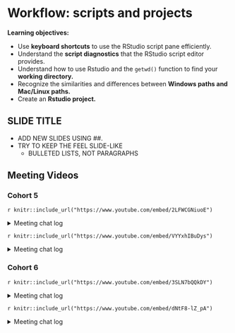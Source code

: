 # Workflow: scripts and projects

**Learning objectives:**

- Use **keyboard shortcuts** to use the RStudio script pane efficiently.
- Understand the **script diagnostics** that the RStudio script editor provides.
- Understand how to use Rstudio and the `getwd()` function to find your **working directory.**
- Recognize the similarities and differences between **Windows paths and Mac/Linux paths.**
- Create an **Rstudio project.**

## SLIDE TITLE

- ADD NEW SLIDES USING ##. 
- TRY TO KEEP THE FEEL SLIDE-LIKE
  - BULLETED LISTS, NOT PARAGRAPHS

## Meeting Videos

### Cohort 5

`r knitr::include_url("https://www.youtube.com/embed/2LFWCGNiuoE")`

<details>
  <summary> Meeting chat log </summary>
  
```
00:40:51	Becki R. (she/her):	It works both ways, I think. It's just convention to use <-.
00:45:11	Wai-Yin:	You can use <- or = for assignment. <-  is the convention in R.  -> results in ab error.
00:58:59	lucus w:	https://www.rocker-project.org/
01:01:43	Bruno A. Machado:	tks Lucus for the link 👍
01:13:48	Susie N.:	I have to head out! Thank you Ryan for the great breakdown
01:14:07	Federica Gazzelloni:	Thanks!
01:14:19	Becki R. (she/her):	Thanks everyone, see you next week!
01:17:04	Bruno A. Machado:	tks team
01:17:21	Eileen Murphy:	Thank you Ryan
```
</details>

`r knitr::include_url("https://www.youtube.com/embed/VYYxhIBuDys")`

<details>
  <summary> Meeting chat log </summary>
  
```
00:05:55	docksbox@pm.me:	Hello!
00:07:40	Becki R. (she/her):	Hello!
00:07:52	Sandra Muroy:	Hi!
00:07:57	Federica Gazzelloni:	Hi!
00:09:49	Eileen:	Hello!
00:15:44	Becki R. (she/her):	Very cool!
00:29:31	Jon Harmon (jonthegeek):	https://CRAN.R-project.org/package=renv
00:31:35	lucus w:	Or just here::here() package, it’s my favorite
00:32:48	Ryan Metcalf:	Ah, Thank you Lucas! I think you may have solved an error I was trying to overcome!
00:32:57	Jon Harmon (jonthegeek):	here::here("my_dir", "myfile.R")
00:33:06	lucus w:	There you go, yup
00:34:37	Jon Harmon (jonthegeek):	usethis
00:34:38	lucus w:	You can use usethis
00:37:56	Jon Harmon (jonthegeek):	.Last.value
00:38:58	lucus w:	It’s a life saver especially working in databases
00:44:32	Federica Gazzelloni:	reticulate
00:45:11	Federica Gazzelloni:	https://rstudio.github.io/reticulate/articles/r_markdown.html
00:48:18	Ryan Metcalf:	@Shamsuddeen, what was that command again? Cmd + Shift + P?
00:48:40	Susan Neilson:	That’s right
00:49:43	Ryan Metcalf:	Awesome! Ive never used that before. These bookclub meetups are so helpful! Thank you everyone!
00:50:04	Federica Gazzelloni:	yep! very useful
00:50:09	Shamsuddeen Muhammad:	https://speakerdeck.com/jennybc/how-to-name-files
00:50:28	Shamsuddeen Muhammad:	Naming things
00:51:10	Jon Harmon (jonthegeek):	20210904
00:51:55	Shamsuddeen Muhammad:	Chapter 2 Project-oriented workflow : https://rstats.wtf/project-oriented-workflow.html
00:52:13	Jon Harmon (jonthegeek):	Had to google that tab: https://bookdown.org/ndphillips/YaRrr/
00:52:15	Shamsuddeen Muhammad:	What They Forgot to Teach You About R
00:55:05	Jon Harmon (jonthegeek):	https://github.com/MonkmanMH/EIKIFJB
00:55:38	Ryan Metcalf:	Transmute I think…..
00:56:27	Jon Harmon (jonthegeek):	tidyr::replace_na()
00:56:54	lucus w:	Check out janitor
01:02:32	Shamsuddeen Muhammad:	https://tidyr.tidyverse.org/reference/replace_na.html
01:02:42	Shamsuddeen Muhammad:	df %>% dplyr::mutate(x = replace_na(x, 0))
01:03:30	Jon Harmon (jonthegeek):	""
01:04:16	Ryan Metcalf:	You’ve discovered the beauty of a programmer!!!
01:04:28	Shamsuddeen Muhammad:	Yes Yes !!!
01:05:22	Susan Neilson:	“95% of being a programmer is knowing how to Google” - my programmer friend
01:06:27	Ryan Metcalf:	I find googling the package and then reading the PDF Manual. CRAN is your friend.
01:10:38	Sandra Muroy:	thanks everyone for your input!
01:10:57	Ryan Metcalf:	Thank you Susie! Great presentation and conversation!
01:11:04	Susan Neilson:	Thanks everyone !
01:11:08	Federica Gazzelloni:	thanks
01:11:12	Becki R. (she/her):	Thank you!
01:11:22	Susan Neilson:	https://bookdown.org/ndphillips/YaRrr/rdata-files.html
```
</details>

### Cohort 6

`r knitr::include_url("https://www.youtube.com/embed/3SLN7bQQkDY")`

<details>
  <summary> Meeting chat log </summary>
  
```
00:09:22	Matthew Efoli:	good evening
00:09:29	Matthew Efoli:	good day
00:09:35	Vrinda Kalia:	Hello!
00:09:55	Daniel Adereti:	Hello!
00:10:04	Shannon:	Hello!
00:10:06	Daniel Adereti:	ready when you are, Matthew
00:11:40	Adeyemi Olusola:	Good evening everyone
00:28:31	Daniel Adereti:	will it be possible to sort in ascending order as well?
00:30:39	Adeyemi Olusola:	sort() should do trick
00:31:13	Adeyemi Olusola:	I have issues with my audio
00:31:39	Adeyemi Olusola:	lets try sort = ()
00:32:07	Vrinda Kalia:	I am not sure about using sort within the count function. I am only aware of using the desc argument in the sort() function
00:33:06	Daniel Adereti:	it seems the sort() has its own arguments
00:33:41	Aalekhya Reddam:	Sorry everyone, I have to head out but will watch the recording. See you all next week!
00:34:33	Shannon:	not_cancelled %>%
00:34:45	Shannon:	oops sorry, didn't finish that...
00:36:00	Adeyemi Olusola:	not_cancelled%>%
00:36:05	Adeyemi Olusola:	desc()
00:37:46	Daniel Adereti:	maybe we continue and figure it out next time?
00:37:53	Daniel Adereti:	sorry for chopping your flow!
00:38:27	Esmeralda Cruz:	maybe arrange function?
00:38:58	Esmeralda Cruz:	ok
00:44:31	Daniel Adereti:	thanks for that shortcut
00:50:23	Daniel Adereti:	Please explain "filter(rank(desc(arr_delay)) <= 10"
00:55:38	Daniel Adereti:	Thanks! noticed the same too, the descending argument does not seem to have any effect
00:56:31	Daniel Adereti:	sure!
00:56:35	Daniel Adereti:	thanks
00:58:00	Shannon:	oh, because we didn't have a rank column in the first example?
00:59:24	Daniel Adereti:	like a rank column as part of the dataset?
01:02:11	Daniel Adereti:	Thanks!
01:04:01	Shannon:	yes
01:10:42	Vrinda Kalia:	I need to leave for a meeting. Thank you so much for leading a great discussion, Matthew!
01:11:00	Shannon:	Thanks, Matthew! I liked the way you presented with both the bookdown file as well as RStudio.
01:11:09	Daniel Adereti:	Thanks Matthew!
01:11:14	Maria Eleni Soilemezidi:	Thank you for the presentation! That was very helpful! :)
01:11:15	Matthew Efoli:	Thanks
01:11:37	Maria Eleni Soilemezidi:	See you next week!
01:11:50	Esmeralda Cruz:	Thank you :) for your time Matthew
01:12:05	Esmeralda Cruz:	yes, both are correct
```
</details>

`r knitr::include_url("https://www.youtube.com/embed/dNtF8-lZ_pA")`

<details>
  <summary> Meeting chat log </summary>
  
```
00:01:19	Adeyemi Olusola:	Good day everyone
00:01:32	Daniel:	Hello!
00:17:42	Esmeralda Cruz:	nop
00:33:45	Daniel:	https://jrnold.github.io/r4ds-exercise-solutions/tibbles.html
00:44:48	Esmeralda Cruz:	interesting
00:46:11	Esmeralda Cruz:	ok, make sense
00:49:45	Esmeralda Cruz:	ok
```
</details>
